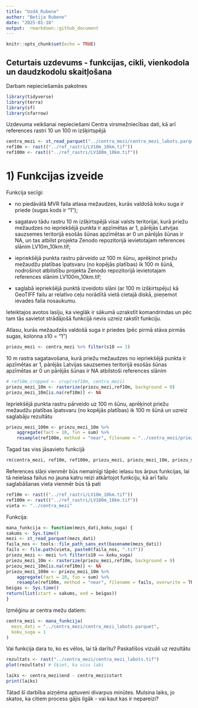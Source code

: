```yaml
---
title: "Uzd4_Rubene"
author: "Betija Rubene"
date: "2025-01-18"
output:  rmarkdown::github_document
---
```


```r
knitr::opts_chunk$set(echo = TRUE)
```

## Ceturtais uzdevums - funkcijas, cikli, vienkodola un daudzkodolu skaitļošana

Darbam nepieciešamās pakotnes

```r
library(tidyverse)
library(terra)
library(sf)
library(sfarrow)
```

Uzdevuma veikšanai nepieciešami Centra virsmežniecības dati, kā arī references rastri 10 un 100 m izšķirtspējā

```r
centra_mezi <- st_read_parquet("../centra_mezi/centra_mezi_labots.parquet")
ref10m <- rast(("../ref_rastri/LV10m_10km.tif"))
ref100m <- rast(("../ref_rastri/LV100m_10km.tif"))
```

# 1) Funkcijas izveide

Funkcija secīgi:

 - no piedāvātā MVR faila atlasa mežaudzes, kurās valdošā koku suga ir priede (sugas kods ir “1”);

 - sagatavo tādu rastru 10 m izšķirtspējā visai valsts teritorijai, kurā priežu mežaudzes no iepriekšējā punkta ir apzīmētas ar 1, pārējās Latvijas sauzsemes teritorijā esošās šūnas apzīmētas ar 0 un pārējās šūnas ir NA, un tas atbilst projekta Zenodo repozitorijā ievietotajam references slānim LV10m_10km.tif;

 - iepriekšējā punkta rastru pārveido uz 100 m šūnu, aprēķinot priežu mežaudžu platības īpatsvaru (no kopējās platības) ik 100 m šūnā, nodrošinot atbilstību projekta Zenodo repozitorijā ievietotajam references slānim LV100m_10km.tif;

 - saglabā iepriekšējā punktā izveidoto slāni (ar 100 m izšķirtspēju) kā GeoTIFF failu ar relatīvo ceļu norādītā vietā cietajā diskā, pieņemot ievades faila nosaukumu.
 
 
Ieteiktajos avotos lasīju, ka vieglāk ir sākumā uzrakstīt komandrindas un pēc tam tās savietot strādājošā funkcijā nevis uzreiz rakstīt funkciju.

Atlasu, kurās mežaudzēs valdošā suga ir priedes (pēc pirmā stāva pirmās sugas, kolonna s10 = "1")

```r
priezu_mezi <- centra_mezi %>% filter(s10 == 1)
```

10 m rastra sagatavošana, kurā priežu mežaudzes no iepriekšējā punkta ir apzīmētas ar 1, pārējās Latvijas sauzsemes teritorijā esošās šūnas apzīmētas ar 0 un pārējās šūnas ir NA atbilstoši references slānim

```r
# ref10m_cropped <- crop(ref10m, centra_mezi)
priezu_mezi_10m <- rasterize(priezu_mezi,ref10m, background = 0)
priezu_mezi_10m[is.na(ref10m)] <- NA
```
Iepriekšējā punkta rastru pārveido uz 100 m šūnu, aprēķinot priežu mežaudžu platības īpatsvaru (no kopējās platības) ik 100 m šūnā un uzreiz saglabāju rezultātu
 
```r
priezu_mezi_100m <- priezu_mezi_10m %>%
    aggregate(fact = 10, fun = sum) %>%
    resample(ref100m, method = "near", filename = "../centra_mezi/priezu_mezi_100m.tif", overwrite = TRUE)
```
 

Tagad tas viss jāsavieto funkcijā

```r
rm(centra_mezi, ref10m, ref100m, priezu_mezi, priezu_mezi_10m, priezu_mezi_100m) 
```

References slāņi vienmēr būs nemainīgi tāpēc ielasu tos ārpus funkcijas, lai tā neielasa failus no jauna katru reizi atkārtojot funkciju, kā arī failu saglabāšanas vieta vienmēr būs tā pati

```r
ref10m <- rast(("../ref_rastri/LV10m_10km.tif"))
ref100m <- rast(("../ref_rastri/LV100m_10km.tif"))
vieta <- "../centra_mezi"
```
 
Funkcija:
 
```r
mana_funkcija <- function(mezs_dati,koku_suga) {
sakums <- Sys.time()
mezi <- st_read_parquet(mezs_dati)
faila_nos <- tools::file_path_sans_ext(basename(mezs_dati))
fails <- file.path(vieta, paste0(faila_nos, ".tif"))
priezu_mezi <- mezi %>% filter(s10 == koku_suga)
priezu_mezi_10m <- rasterize(priezu_mezi,ref10m, background = 0)
priezu_mezi_10m[is.na(ref10m)] <- NA
priezu_mezi_100m <- priezu_mezi_10m %>%
    aggregate(fact = 10, fun = sum) %>%
    resample(ref100m, method = "near", filename = fails, overwrite = TRUE)
beigas <- Sys.time()
return(list(start = sakums, end = beigas))
}
```

Izmēģinu ar centra mežu datiem:

```r
centra_mezi <- mana_funkcija(
  mezs_dati = "../centra_mezi/centra_mezi_labots.parquet",
  koku_suga = 1
)
```

Vai funkcija dara to, ko es vēlos, lai tā darītu? Paskatīšos vizuāli uz rezultātu

```r
rezultats <- rast("../centra_mezi/centra_mezi_labots.tif")
plot(rezultats) # šķiet, ka viss labi

laiks <- centra_mezi$end - centra_mezi$start
print(laiks)
```

Tātad šī darbība aizņēma aptuveni divarpus minūtes. Mulsina laiks, jo skatos, ka citiem process gājis ilgāk - vai kaut kas ir nepareizi?









